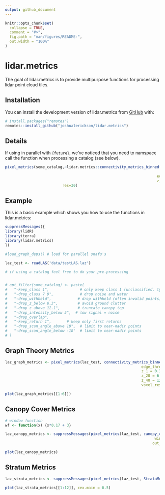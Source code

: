 ```yaml
---
output: github_document
---
```


<!-- README.md is generated from README.Rmd. Please edit that file -->

```r
knitr::opts_chunk$set(
  collapse = TRUE,
  comment = "#>",
  fig.path = "man/figures/README-",
  out.width = "100%"
)
```

# lidar.metrics

<!-- badges: start -->
<!-- badges: end -->

The goal of lidar.metrics is to provide multipurpose functions for processing lidar point cloud tiles.

## Installation

You can install the development version of lidar.metrics from [GitHub](https://github.com/) with:

``` r
# install.packages("remotes")
remotes::install_github("joshualerickson/lidar.metrics")
```

## Details  

If using in parallel with `{future}`, we've noticed that you need to namspace call the function when processing a catalog (see below).

```r

pixel_metrics(some_catalog,~lidar.metrics::connectivity_metrics_binned(X,Y,Z,
                                                                        voxel_res = 3,
                                                                     edge_thresh_values = c(3,3),
                                                                     z_40 = 12.1),
                          res=30)
```


## Example

This is a basic example which shows you how to use the functions in lidar.metrics:

```r
suppressMessages({
library(lidR)
library(terra)
library(lidar.metrics)
})

#load_graph_deps() # load for parallel snafu's

laz_test <- readLAS('data/testLAS.laz')

# if using a catalog feel free to do your pre-processing


# opt_filter(some_catalog) <- paste(
#   "-keep_class 1",              # only keep class 1 (unclassified, typically vegetation)
#   "-drop_class 7 9",            # drop noise and water
#   "-drop_withheld",            # drop withheld (often invalid points)
#   "-drop_z_below 0.3",         # avoid ground clutter
#   "-drop_z_above 12.1",        # truncate canopy top
#   "-drop_intensity_below 5",  # low signal = noise
#   "-drop_overlap",
#   "-keep_return 1",       # keep only first returns
#   "-drop_scan_angle_above 18",  # limit to near-nadir points
#   "-drop_scan_angle_below -18"  # limit to near-nadir points
# )

```

## Graph Theory Metrics  

```r

laz_graph_metrics <- pixel_metrics(laz_test, connectivity_metrics_binned(X, Y, Z, 
                                                              edge_thresh_values = c(3,3),
                                                              z_1 = 0.3, 
                                                              z_20 = 6.1, 
                                                              z_40 = 12.1,
                                                              voxel_res = 3), res = 30)

plot(laz_graph_metrics[[1:6]])

```

## Canopy Cover Metrics  

```r
# window function
wf <- function(x) {x*0.17 + 3}

laz_canopy_metrics <- suppressMessages(pixel_metrics(laz_test, canopy_cover_metrics(X, Y, Z, ReturnNumber,
                                                                    window_func = wf,
                                                                   out_dir = NULL), res = 30))

plot(laz_canopy_metrics)

```

## Stratum Metrics  

```r

laz_strata_metrics <- suppressMessages(pixel_metrics(laz_test, StrataMetrics(Z , r = ReturnNumber), res = 30))

plot(laz_strata_metrics[[1:12]], cex.main = 0.5)


```



